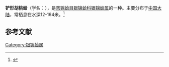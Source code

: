 {{Speciesbox
| name = 铲形胡桃蛤
| image = 
| image_width = 
| genus = Nucula
| species = cumingii
| authority = Hinds, 1843
}}
'''铲形胡桃蛤'''（学名：''{{lang|la|Nucula cumingii}}''），是[[弯锦蛤目|弯锦蛤目]][[银锦蛤科|银锦蛤科]][[银锦蛤属|银锦蛤属]]的一种。主要分布于[[中国大陆|中国大陆]]，常栖息在水深12-164米。<ref>{{cite web|url=http://shell.sinica.edu.tw/chinese/shellbase_detail.php?science_no=3557|title=国际贝库：铲形胡桃蛤|publisher=台湾贝类资料库|accessdate=2009-08-11|archive-date=2016-03-04|archive-url=https://web.archive.org/web/20160304103344/http://shell.sinica.edu.tw/chinese/shellbase_detail.php?science_no=3557|dead-url=no}}</ref>

== 参考文献 ==
{{reflist|2}}
{{Taxonbar|from=Q15234321}}

[[Category:银锦蛤属|Category:银锦蛤属]]